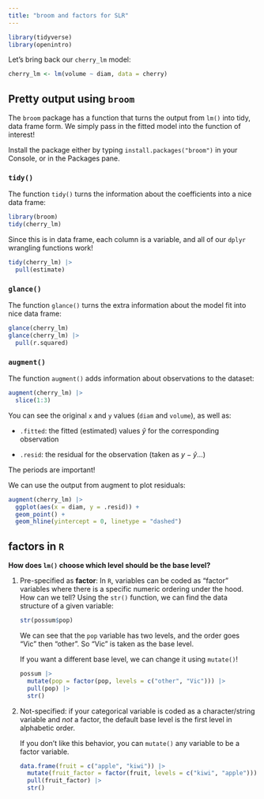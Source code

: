 ```yaml
---
title: "broom and factors for SLR"
---
```


```r
library(tidyverse)
library(openintro)
```

Let's bring back our `cherry_lm` model:

```r
cherry_lm <- lm(volume ~ diam, data = cherry)
```

## Pretty output using `broom`

The `broom` package has a function that turns the output from `lm()` into tidy, data frame form. We simply pass in the fitted model into the function of interest!

::: column-margin
Install the package either by typing `install.packages("broom")` in your Console, or in the Packages pane.
:::

### `tidy()`

The function `tidy()` turns the information about the coefficients into a nice data frame:

```r
library(broom)
tidy(cherry_lm)
```

Since this is in data frame, each column is a variable, and all of our `dplyr` wrangling functions work!

```r
tidy(cherry_lm) |>
  pull(estimate)
```

### `glance()`

The function `glance()` turns the extra information about the model fit into nice data frame:

```r
glance(cherry_lm)
glance(cherry_lm) |>
  pull(r.squared)
```

### `augment()`

The function `augment()` adds information about observations to the dataset:

```r
augment(cherry_lm) |>
  slice(1:3)
```

You can see the original `x` and `y` values (`diam` and `volume`), as well as:

-   `.fitted`: the fitted (estimated) values $\hat{y}$ for the corresponding observation

-   `.resid`: the residual for the observation (taken as $y - \hat{y}$...)

::: column-margin
The periods are important!
:::

We can use the output from augment to plot residuals:

```r
augment(cherry_lm) |>
  ggplot(aes(x = diam, y = .resid)) +
  geom_point() +
  geom_hline(yintercept = 0, linetype = "dashed")
```


## factors in `R`

**How does `lm()` choose which level should be the base level?**

1.  Pre-specified as **factor**: In `R`, variables can be coded as "factor" variables where there is a specific numeric ordering under the hood. How can we tell? Using the `str()` function, we can find the data structure of a given variable:

    ```r
    str(possum$pop)
    ```

    We can see that the `pop` variable has two levels, and the order goes "Vic" then "other". So "Vic" is taken as the base level.

    ::: {.callout-tip collapse="false" icon="false"}
    If you want a different base level, we can change it using `mutate()`!

    ```r
    possum |> 
      mutate(pop = factor(pop, levels = c("other", "Vic"))) |>
      pull(pop) |>
      str()
    ```
    :::

2.  Not-specified: if your categorical variable is coded as a character/string variable and *not* a factor, the default base level is the first level in alphabetic order.

    ::: {.callout-tip collapse="false" icon="false"}
    If you don't like this behavior, you can `mutate()` any variable to be a factor variable.

    ```r
    data.frame(fruit = c("apple", "kiwi")) |>
      mutate(fruit_factor = factor(fruit, levels = c("kiwi", "apple"))) |>
      pull(fruit_factor) |>
      str()
    ```
    :::
